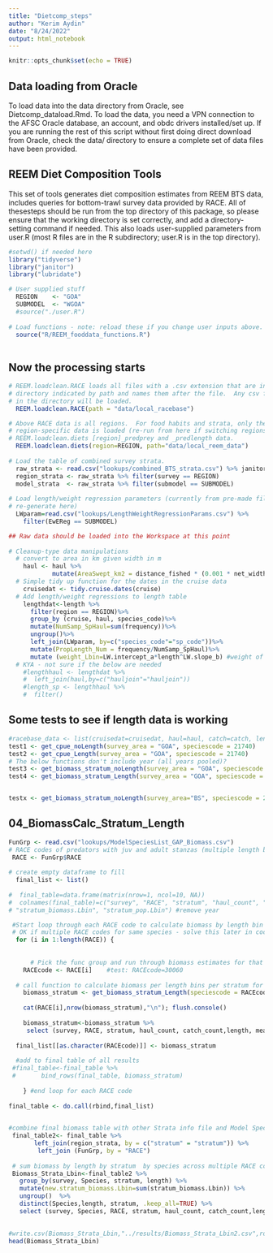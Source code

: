 ---
title: "Dietcomp_steps"
author: "Kerim Aydin"
date: "8/24/2022"
output: html_notebook
---

```{r setup, include=FALSE}
knitr::opts_chunk$set(echo = TRUE)
```

## Data loading from Oracle
To load data into the data directory from Oracle, see Dietcomp_dataload.Rmd.  To load the data, you need a VPN connection to the AFSC Oracle database, an account, and obdc drivers installed/set up.  If you are running the rest of this script without first doing direct download from Oracle, check the data/ directory to ensure a complete set of data files have been provided.

## REEM Diet Composition Tools
This set of tools generates diet composition estimates from REEM BTS data, includes queries for bottom-trawl survey data provided by RACE.  All of thesesteps should be run from the top directory of this package, so please ensure that the working directory is set correctly, and add a directory-setting command if needed.  This also loads user-supplied parameters from user.R (most R files are in the R subdirectory; user.R is in the top directory).
```{r environ}
#setwd() if needed here
library("tidyverse")
library("janitor") 
library("lubridate")

# User supplied stuff
  REGION    <- "GOA"
  SUBMODEL  <- "WGOA"
  #source("./user.R")
  
# Load functions - note: reload these if you change user inputs above.
  source("R/REEM_fooddata_functions.R")
  
```


## Now the processing starts
```{r load_clean_data, eval=FALSE}

# REEM.loadclean.RACE loads all files with a .csv extension that are in the 
# directory indicated by path and names them after the file.  Any csv file
# in the directory will be loaded.
  REEM.loadclean.RACE(path = "data/local_racebase")

# Above RACE data is all regions.  For food habits and strata, only the
# region-specific data is loaded (re-run from here if switching regions).
# REEM.loadclean.diets [region]_predprey and _predlength data.
  REEM.loadclean.diets(region=REGION, path="data/local_reem_data")
  
# Load the table of combined survey strata.  
  raw_strata <- read.csv("lookups/combined_BTS_strata.csv") %>% janitor::clean_names()
  region_strata <- raw_strata %>% filter(survey == REGION)
  model_strata  <- raw_strata %>% filter(submodel == SUBMODEL)
  
# Load length/weight regression parameters (currently from pre-made file, could
# re-generate here)  
  LWparam=read.csv("lookups/LengthWeightRegressionParams.csv") %>%
    filter(EwEReg == SUBMODEL)  

## Raw data should be loaded into the Workspace at this point
  
# Cleanup-type data manipulations
  # convert to area in km given width in m
    haul <- haul %>% 
            mutate(AreaSwept_km2 = distance_fished * (0.001 * net_width)) 
  # Simple tidy up function for the dates in the cruise data  
    cruisedat <- tidy.cruise.dates(cruise) 
  # Add length/weight regressions to length table
    lengthdat<-length %>%
      filter(region == REGION)%>%
      group_by (cruise, haul, species_code)%>%
      mutate(NumSamp_SpHaul=sum(frequency))%>%
      ungroup()%>%
      left_join(LWparam, by=c("species_code"="sp_code"))%>%
      mutate(PropLength_Num = frequency/NumSamp_SpHaul)%>%
      mutate (weight_Lbin=LW.intercept_a*length^LW.slope_b) #weight of fish (sp, haul) in given length bin
  # KYA - not sure if the below are needed  
    #lengthhaul <- lengthdat %>%
    #  left_join(haul,by=c("hauljoin"="hauljoin"))
    #length_sp <- lengthhaul %>%
    #  filter()  
```

## Some tests to see if length data is working
```{r biomass_tests, eval=FALSE}

#racebase_data <- list(cruisedat=cruisedat, haul=haul, catch=catch, lengthdat=lengthdat)
test1 <- get_cpue_noLength(survey_area = "GOA", speciescode = 21740)
test2 <- get_cpue_Length(survey_area = "GOA", speciescode = 21740)
# The below functions don't include year (all years pooled)?
test3 <- get_biomass_stratum_noLength(survey_area = "GOA", speciescode = 21740, strata=model_strata) 
test4 <- get_biomass_stratum_Length(survey_area = "GOA", speciescode = 21740) 


testx <- get_biomass_stratum_noLength(survey_area="BS", speciescode = 21740, strata=raw_strata)
```

## 04_BiomassCalc_Stratum_Length
```{r 04_Biomass, eval=FALSE}

FunGrp <- read.csv("lookups/ModelSpeciesList_GAP_Biomass.csv")
# RACE codes of predators with juv and adult stanzas (multiple length bins) to calculate biomass by length bin (all must be on above list)
 RACE <- FunGrp$RACE
 
# create empty dataframe to fill 
  final_list <- list()
  
#  final_table=data.frame(matrix(nrow=1, ncol=10, NA))
#  colnames(final_table)=c("survey", "RACE", "stratum", "haul_count", "catch_count","length", "mean_wgtLbin_cpue", "mean_numLbin_cpue", 
# "stratum_biomass.Lbin", "stratum_pop.Lbin") #remove year

 #Start loop through each RACE code to calculate biomass by length bin by stratum - 
 # OK if multiple RACE codes for same species - solve this later in code
  for (i in 1:length(RACE)) {
      
         
      # Pick the func group and run through biomass estimates for that species (maybe multiple RACE codes for that species)
    RACEcode <- RACE[i]    #test: RACEcode=30060
  
  # call function to calculate biomass per length bins per stratum for that speciescode
    biomass_stratum <- get_biomass_stratum_Length(speciescode = RACEcode,survey_area = "GOA")  #from 03_get_biomass_stratum_length.R 
    
    cat(RACE[i],nrow(biomass_stratum),"\n"); flush.console()
     
    biomass_stratum<-biomass_stratum %>%
     select (survey, RACE, stratum, haul_count, catch_count,length, mean_wgtLbin_cpue, mean_numLbin_cpue, stratum_biomass.Lbin, stratum_pop.Lbin) #remove year
    
  final_list[[as.character(RACEcode)]] <- biomass_stratum  
     
  #add to final table of all results       
 #final_table<-final_table %>%
 #       bind_rows(final_table, biomass_stratum)
       
    } #end loop for each RACE code
     
final_table <- do.call(rbind,final_list)
  

#combine final biomass table with other Strata info file and Model Species List_GAP_Biomass.csv file (species names)  
 final_table2<- final_table %>%
       left_join(region_strata, by = c("stratum" = "stratum")) %>%
        left_join (FunGrp, by = "RACE")
       
 # sum biomass by length by stratum  by species across multiple RACE codes (if have >1)
 Biomass_Strata_Lbin<-final_table2 %>%
   group_by(survey, Species, stratum, length) %>%
   mutate(new.stratum_biomass.Lbin=sum(stratum_biomass.Lbin)) %>%
   ungroup()  %>%
   distinct(Species,length, stratum, .keep_all=TRUE) %>%
   select (survey, Species, RACE, stratum, haul_count, catch_count,length, mean_wgtLbin_cpue, mean_numLbin_cpue, new.stratum_biomass.Lbin, stratum_pop.Lbin,INPFC_AREA, MAX_DEPTH, REGULATORY_AREA_NAME, NODC, NAME, ECOPATH_PRED) #remove year

  
#write.csv(Biomass_Strata_Lbin,"../results/Biomass_Strata_Lbin2.csv",row.names=F) 
head(Biomass_Strata_Lbin)


```





